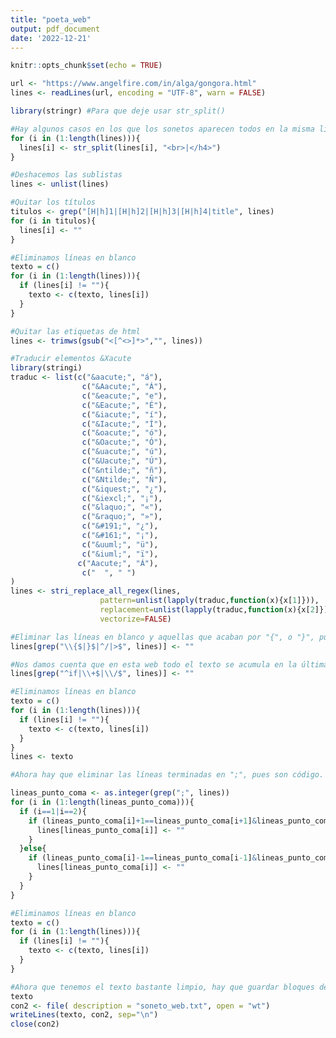 ---
title: "poeta_web"
output: pdf_document
date: '2022-12-21'
---

```{r setup, include=FALSE}
knitr::opts_chunk$set(echo = TRUE)
```

```{r}
url <- "https://www.angelfire.com/in/alga/gongora.html"
lines <- readLines(url, encoding = "UTF-8", warn = FALSE)
```

````{r}
library(stringr) #Para que deje usar str_split()

#Hay algunos casos en los que los sonetos aparecen todos en la misma linea, divididos con etiquetas <br> o en contadas ocasiones con </h4>, por tanto se dividen las lineas teniendo en cuenta estas etiquetas
for (i in (1:length(lines))){
  lines[i] <- str_split(lines[i], "<br>|</h4>")
}

#Deshacemos las sublistas
lines <- unlist(lines)

#Quitar los títulos
titulos <- grep("[H|h]1|[H|h]2|[H|h]3|[H|h]4|title", lines)
for (i in titulos){
  lines[i] <- ""
}

#Eliminamos líneas en blanco
texto = c()
for (i in (1:length(lines))){
  if (lines[i] != ""){
    texto <- c(texto, lines[i])
  }
}

#Quitar las etiquetas de html
lines <- trimws(gsub("<[^<>]*>","", lines))

#Traducir elementos &Xacute
library(stringi)
traduc <- list(c("&aacute;", "á"),
                c("&Aacute;", "Á"),
                c("&eacute;", "e"),
                c("&Eacute;", "É"),
                c("&iacute;", "í"),
                c("&Iacute;", "Í"),
                c("&oacute;", "ó"),
                c("&Oacute;", "Ó"),
                c("&uacute;", "ú"),
                c("&Uacute;", "Ú"),
                c("&ntilde;", "ñ"),
                c("&Ntilde;", "Ñ"),
                c("&iquest;", "¿"),
                c("&iexcl;", "¡"),
                c("&laquo;", "«"),
                c("&raquo;", "»"),
                c("&#191;", "¿"),
                c("&#161;", "¡"),
                c("&uuml;", "ü"),
                c("&iuml;", "ï"),
               c("Aacute;", "Á"),
                c("  ", " ")
)
lines <- stri_replace_all_regex(lines,
                    pattern=unlist(lapply(traduc,function(x){x[1]})),
                    replacement=unlist(lapply(traduc,function(x){x[2]})),
                    vectorize=FALSE)

#Eliminar las líneas en blanco y aquellas que acaban por "{", o "}", pues es código. Tb aquellas empezadas por "/" y terminadas en ">" pero que no son etiquetas html
lines[grep("\\{$|}$|^/|>$", lines)] <- ""

#Nos damos cuenta que en esta web todo el texto se acumula en la última línea (esto pasa en algunos casos, en otros los versos estan separados en líneas), pero como la idea es tratar de generalizar el programa al máximo posible, terminamos de limpiar el resto de lineas y eliminamos las que estan en blanco. Tambien se eliminan las que contienen números
lines[grep("^if|\\+$|\\/$", lines)] <- ""

#Eliminamos líneas en blanco
texto = c()
for (i in (1:length(lines))){
  if (lines[i] != ""){
    texto <- c(texto, lines[i])
  }
}
lines <- texto

#Ahora hay que eliminar las líneas terminadas en ";", pues son código. Aunque también podría darse el caso que fuesen signo de puntuación. Teniendo en cuenta que ya hemos eliminado el resto de código y la probabilidad de que un verso termine en ; es baja, consideraremos que es signo de puntuación si las dos líneas por encima o por debajo no terminan en ;

lineas_punto_coma <- as.integer(grep(";", lines))
for (i in (1:length(lineas_punto_coma))){
  if (i==1|i==2){
    if (lineas_punto_coma[i]+1==lineas_punto_coma[i+1]&lineas_punto_coma[i+1]+1==lineas_punto_coma[i+2]){
      lines[lineas_punto_coma[i]] <- ""
    }
  }else{
    if (lineas_punto_coma[i]-1==lineas_punto_coma[i-1]&lineas_punto_coma[i-1]-1==lineas_punto_coma[i-2]){
      lines[lineas_punto_coma[i]] <- ""
    }
  }
}

#Eliminamos líneas en blanco
texto = c()
for (i in (1:length(lines))){
  if (lines[i] != ""){
    texto <- c(texto, lines[i])
  }
}
````

````{r}
#Ahora que tenemos el texto bastante limpio, hay que guardar bloques de 14 lineas en un archivo .txt y aplicar poeta.rmd para comprobar si se trata de un soneto
texto
con2 <- file( description = "soneto_web.txt", open = "wt")
writeLines(texto, con2, sep="\n")
close(con2)
````
